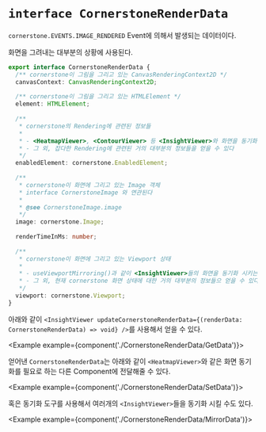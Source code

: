 
# `interface CornerstoneRenderData`

`cornerstone.EVENTS.IMAGE_RENDERED` Event에 의해서 발생되는 데이터이다.

화면을 그려내는 대부분의 상황에 사용된다.

```ts
export interface CornerstoneRenderData {
  /** cornerstone이 그림을 그리고 있는 CanvasRenderingContext2D */
  canvasContext: CanvasRenderingContext2D;
  
  /** cornerstone이 그림을 그리고 있는 HTMLElement */
  element: HTMLElement;
  
  /** 
   * cornerstone의 Rendering에 관련된 정보들
   * 
   * - <HeatmapViewer>, <ContourViewer> 등 <InsightViewer>와 화면을 동기화 시키는 기능을 만들 때 사용된다.
   * - 그 외, 잡다한 Rendering에 관련된 거의 대부분의 정보들을 얻을 수 있다
   */
  enabledElement: cornerstone.EnabledElement;
  
  /** 
   * cornerstone이 화면에 그리고 있는 Image 객체 
   * interface CornerstoneImage 와 연관된다
   * 
   * @see CornerstoneImage.image
   */
  image: cornerstone.Image;
  
  renderTimeInMs: number;
  
  /** 
   * cornerstone이 화면에 그리고 있는 Viewport 상태
   * 
   * - useViewportMirroring()과 같이 <InsightViewer>들의 화면을 동기화 시키는 기능을 만들 때 사용된다.
   * - 그 외, 현재 cornerstone 화면 상태에 대한 거의 대부분의 정보들으 얻을 수 있다
   */
  viewport: cornerstone.Viewport;
}
```

아래와 같이 `<InsightViewer updateCornerstoneRenderData={(renderData: CornerstoneRenderData) => void} />`를 사용해서 얻을 수 있다.

<Example example={component('./CornerstoneRenderData/GetData')}>
  <Preview height={520}/>
</Example>

얻어낸 `CornerstoneRenderData`는 아래와 같이 `<HeatmapViewer>`와 같은 화면 동기화를 필요로 하는 다른 Component에 전달해줄 수 있다.

<Example example={component('./CornerstoneRenderData/SetData')}>
  <Preview height={520}/>
</Example>

혹은 동기화 도구를 사용해서 여러개의 `<InsightViewer>`들을 동기화 시킬 수도 있다.

<Example example={component('./CornerstoneRenderData/MirrorData')}>
  <Preview height={520}/>
</Example>
